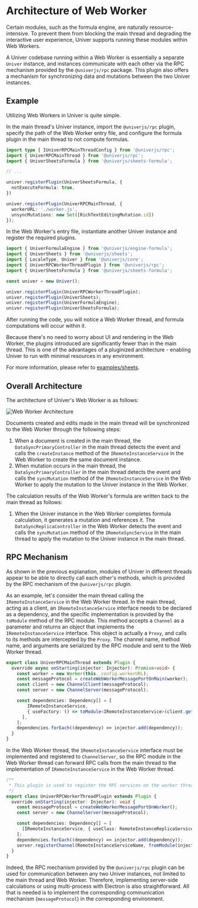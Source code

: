 
# Architecture of Web Worker

<BadgeGroup values={[UniverTypes.GENERAL]} value={UniverTypes.GENERAL} />

Certain modules, such as the formula engine, are naturally resource-intensive. To prevent them from blocking the main thread and degrading the interactive user experience, Univer supports running these modules within Web Workers.

A Univer codebase running within a Web Worker is essentially a separate `Univer` instance, and instances communicate with each other via the RPC mechanism provided by the `@univerjs/rpc` package. This plugin also offers a mechanism for synchronizing data and mutations between the two Univer instances.

## Example

Utilizing Web Workers in Univer is quite simple.

In the main thread's Univer instance, import the `@univerjs/rpc` plugin, specify the path of the Web Worker entry file, and configure the formula plugin in the main thread to not compute formulas.

```typescript
import type { IUniverRPCMainThreadConfig } from '@univerjs/rpc';
import { UniverRPCMainThread } from '@univerjs/rpc';
import { UniverSheetsFormula } from '@univerjs/sheets-formula';

// ...

univer.registerPlugin(UniverSheetsFormula, {
  notExecuteFormula: true,
})

univer.registerPlugin(UniverRPCMainThread, {
  workerURL: './worker.js',
  unsyncMutations: new Set([RichTextEditingMutation.id])
});
```

In the Web Worker's entry file, instantiate another Univer instance and register the required plugins.

```typescript
import { UniverFormulaEngine } from '@univerjs/engine-formula';
import { UniverSheets } from '@univerjs/sheets';
import { LocaleType, Univer } from '@univerjs/core';
import { UniverRPCWorkerThreadPlugin } from '@univerjs/rpc';
import { UniverSheetsFormula } from '@univerjs/sheets-formula';

const univer = new Univer();

univer.registerPlugin(UniverRPCWorkerThreadPlugin);
univer.registerPlugin(UniverSheets);
univer.registerPlugin(UniverFormulaEngine);
univer.registerPlugin(UniverSheetsFormula);
```

After running the code, you will notice a Web Worker thread, and formula computations will occur within it.

<Callout type="info" emoji="ℹ️">
  Because there's no need to worry about UI and rendering in the Web Worker, the plugins introduced are significantly fewer than in the main thread. This is one of the advantages of a pluginized architecture - enabling Univer to run with minimal resources in any environment.
</Callout>

For more information, please refer to [examples/sheets](https://github.com/dream-num/univer/tree/dev/examples/sheets).

## Overall Architecture

The architecture of Univer's Web Worker is as follows:

![Web Worker Architecture](./web-worker/web-worker-architecture.png)

Documents created and edits made in the main thread will be synchronized to the Web Worker through the following steps:

1. When a document is created in the main thread, the `DataSyncPrimaryController` in the main thread detects the event and calls the `createInstance` method of the `IRemoteInstanceService` in the Web Worker to create the same document instance.
2. When mutation occurs in the main thread, the `DataSyncPrimaryController` in the main thread detects the event and calls the `syncMutation` method of the `IRemoteInstanceService` in the Web Worker to apply the mutation to the Univer instance in the Web Worker.

The calculation results of the Web Worker's formula are written back to the main thread as follows:

1. When the Univer instance in the Web Worker completes formula calculation, it generates a mutation and references it. The `DataSyncReplicaController` in the Web Worker detects the event and calls the `syncMutation` method of the `IRemoteSyncService` in the main thread to apply the mutation to the Univer instance in the main thread.

## RPC Mechanism

As shown in the previous explanation, modules of Univer in different threads appear to be able to directly call each other's methods, which is provided by the RPC mechanism of the `@univerjs/rpc` plugin.

As an example, let's consider the main thread calling the `IRemoteInstanceService` in the Web Worker thread. In the main thread, acting as a client, an `IRemoteInstanceService` interface needs to be declared as a dependency, and the specific implementation is provided by the `toModule` method of the RPC module. This method accepts a `Channel` as a parameter and returns an object that implements the `IRemoteInstanceService` interface. This object is actually a `Proxy`, and calls to its methods are intercepted by the `Proxy`. The channel name, method name, and arguments are serialized by the RPC module and sent to the Web Worker thread.

```typescript
export class UniverRPCMainThread extends Plugin {
  override async onStarting(injector: Injector): Promise<void> {
    const worker = new Worker(this._config.workerURL);
    const messageProtocol = createWebWorkerMessagePortOnMain(worker);
    const client = new ChannelClient(messageProtocol);
    const server = new ChannelServer(messageProtocol);

    const dependencies: Dependency[] = [
        IRemoteInstanceService,
        { useFactory: () => toModule<IRemoteInstanceService>(client.getChannel(RemoteInstanceServiceName)) },
      ],
    ];
    dependencies.forEach((dependency) => injector.add(dependency));
  }
}
```

In the Web Worker thread, the `IRemoteInstanceService` interface must be implemented and registered to `ChannelServer`, so the RPC module in the Web Worker thread can forward RPC calls from the main thread to the implementation of `IRemoteInstanceService` in the Web Worker thread.

```typescript
/**
 * This plugin is used to register the RPC services on the worker thread.
 */
export class UniverRPCWorkerThreadPlugin extends Plugin {
  override onStarting(injector: Injector): void {
    const messageProtocol = createWebWorkerMessagePortOnWorker();
    const server = new ChannelServer(messageProtocol);

    const dependencies: Dependency[] = [
      [IRemoteInstanceService, { useClass: RemoteInstanceReplicaService }],
    ];
    dependencies.forEach((dependency) => injector.add(dependency));
    server.registerChannel(RemoteInstanceServiceName, fromModule(injector.get(IRemoteInstanceService)));
  }
}
```

Indeed, the RPC mechanism provided by the `@univerjs/rpc` plugin can be used for communication between any two Univer instances, not limited to the main thread and Web Worker. Therefore, implementing server-side calculations or using multi-process with Electron is also straightforward. All that is needed is to implement the corresponding communication mechanism (`messageProtocol`) in the corresponding environment.
